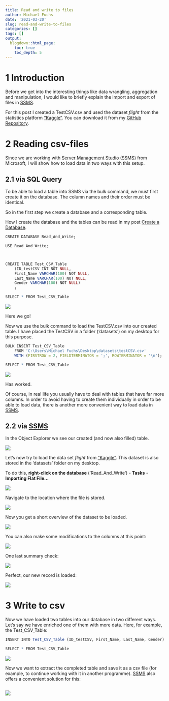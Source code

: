 ```yaml
---
title: Read and write to files
author: Michael Fuchs
date: '2021-03-20'
slug: read-and-write-to-files
categories: []
tags: []
output:
  blogdown::html_page:
    toc: true
    toc_depth: 5
---
```



# 1 Introduction

Before we get into the interesting things like data wrangling, aggregation and manipulation, I would like to briefly explain the import and export of files in [SSMS](https://docs.microsoft.com/en-us/sql/ssms/sql-server-management-studio-ssms?view=sql-server-ver15). 


For this post I created a TestCSV.csv and used the dataset *flight* from the statistics platform ["Kaggle"](https://www.kaggle.com). You can download it from my [GitHub Repository](https://github.com/MFuchs1989/Datasets-and-Miscellaneous/tree/main/datasets).



# 2 Reading csv-files

Since we are working with [Server Management Studio (SSMS)](https://docs.microsoft.com/en-us/sql/ssms/sql-server-management-studio-ssms?view=sql-server-ver15) from Microsoft, I will show how to load data in two ways with this setup. 


## 2.1 via SQL Query

To be able to load a table into SSMS via the bulk command, we must first create it on the database. The column names and their order must be identical. 

So in the first step we create a database and a corresponding table.

How I create the database and the tables can be read in my post [Create a Database](https://michael-fuchs-sql.netlify.app/2021/03/07/create-a-database/#create-a-new-database). 


```r
CREATE DATABASE Read_And_Write;

USE Read_And_Write;



CREATE TABLE Test_CSV_Table
    (ID_testCSV INT NOT NULL,
    First_Name VARCHAR(100) NOT NULL,
    Last_Name VARCHAR(100) NOT NULL,
	Gender VARCHAR(100) NOT NULL)
    ;

SELECT * FROM Test_CSV_Table
```

![](/post/2021-03-20-read-and-write-to-files_files/p8p1.png)

Here we go!


Now we use the bulk command to load the TestCSV.csv into our created table. 
I have placed the TestCSV in a folder ('datasets') on my desktop for this purpose. 


```r
BULK INSERT Test_CSV_Table
	FROM 'C:\Users\Michael Fuchs\Desktop\datasets\testCSV.csv'
	WITH (FIRSTROW = 2, FIELDTERMINATOR = ';', ROWTERMINATOR = '\n');
```

```r
SELECT * FROM Test_CSV_Table
```

![](/post/2021-03-20-read-and-write-to-files_files/p8p2.png)

Has worked.

Of course, in real life you usually have to deal with tables that have far more columns. In order to avoid having to create them individually in order to be able to load data, there is another more convenient way to load data in [SSMS](https://docs.microsoft.com/en-us/sql/ssms/sql-server-management-studio-ssms?view=sql-server-ver15). 



## 2.2 via [SSMS](https://docs.microsoft.com/en-us/sql/ssms/sql-server-management-studio-ssms?view=sql-server-ver15)


In the Object Explorer we see our created (and now also filled) table. 

![](/post/2021-03-20-read-and-write-to-files_files/p8p3.png)


Let's now try to load the data set *flight* from ["Kaggle"](https://www.kaggle.com). This dataset is also stored in the 'datasets' folder on my desktop.   


To do this, **right-click on the database** ('Read_And_Write') - **Tasks** - **Importing Flat File...**

![](/post/2021-03-20-read-and-write-to-files_files/p8p4.png)

Navigate to the location where the file is stored.

![](/post/2021-03-20-read-and-write-to-files_files/p8p5.png)


Now you get a short overview of the dataset to be loaded. 

![](/post/2021-03-20-read-and-write-to-files_files/p8p6.png)

You can also make some modifications to the columns at this point:

![](/post/2021-03-20-read-and-write-to-files_files/p8p7.png)


One last summary check: 

![](/post/2021-03-20-read-and-write-to-files_files/p8p8.png)

Perfect, our new record is loaded: 

![](/post/2021-03-20-read-and-write-to-files_files/p8p9.png)



# 3 Write to csv


Now we have loaded two tables into our database in two different ways. 
Let's say we have enriched one of them with more data. Here, for example, the Test_CSV_Table: 


```r
INSERT INTO Test_CSV_Table (ID_testCSV, First_Name, Last_Name, Gender) VALUES (4, 'Michael', 'Fuchs', 'male')

SELECT * FROM Test_CSV_Table
```

![](/post/2021-03-20-read-and-write-to-files_files/p8p10.png)

Now we want to extract the completed table and save it as a csv file (for example, to continue working with it in another programme). [SSMS](https://docs.microsoft.com/en-us/sql/ssms/sql-server-management-studio-ssms?view=sql-server-ver15) also offers a convenient solution for this:




























```r

```

![](/post/2021-03-20-read-and-write-to-files_files/p8p.png)


































